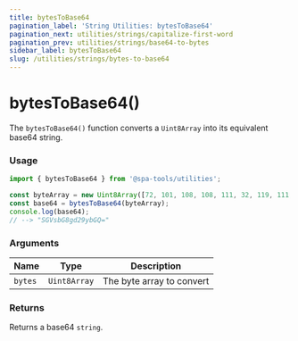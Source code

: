 ```yaml
---
title: bytesToBase64
pagination_label: 'String Utilities: bytesToBase64'
pagination_next: utilities/strings/capitalize-first-word
pagination_prev: utilities/strings/base64-to-bytes
sidebar_label: bytesToBase64
slug: /utilities/strings/bytes-to-base64
---
```



<PackageCaption packageName='@spa-tools/utilities' />

# bytesToBase64()

The `bytesToBase64()` function converts a `Uint8Array` into its equivalent base64 string.

### Usage

```ts
import { bytesToBase64 } from '@spa-tools/utilities';

const byteArray = new Uint8Array([72, 101, 108, 108, 111, 32, 119, 111, 114, 108, 100]);
const base64 = bytesToBase64(byteArray);
console.log(base64);
// --> "SGVsbG8gd29ybGQ="
```

### Arguments

| Name    | Type         | Description               |
| ------- | ------------ | ------------------------- |
| `bytes` | `Uint8Array` | The byte array to convert |

### Returns

Returns a base64 `string`.
